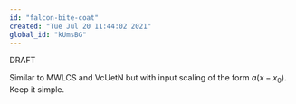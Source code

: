 ```yaml
---
id: "falcon-bite-coat"
created: "Tue Jul 20 11:44:02 2021"
global_id: "kUmsBG"
---
```


DRAFT

Similar to MWLCS and VcUetN but with input scaling of the form $a(x-x_0)$. Keep it simple.

